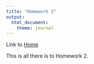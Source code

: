 ```yaml
---
title: "Homework 2"
output:
  html_document:
    theme: journal
---
```


Link to [Home](index.html)

This is all there is to Homework 2. 